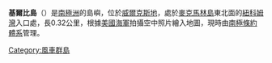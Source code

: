 {{Coord|66|16|S|110|31|E|display=title}}

'''基爾比島'''（{{lang-en|Kilby Island}}）是[[南極洲|南極洲]]的島嶼，位於[[威爾克斯地|威爾克斯地]]，處於[[麥克馬林島|麥克馬林島]]東北面的[[紐科姆灣|紐科姆灣]]入口處，長0.32公里，根據[[美國海軍|美國海軍]]拍攝空中照片繪入地圖，現時由[[南極條約體系|南極條約體系]]管理。

{{DEFAULTSORT:Kilby Island}}
[[Category:風車群島|Category:風車群島]]


{{WilkesLand-geo-stub}}